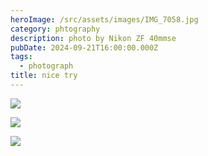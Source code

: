 ```yaml
---
heroImage: /src/assets/images/IMG_7058.jpg
category: phtography
description: photo by Nikon ZF 40mmse
pubDate: 2024-09-21T16:00:00.000Z
tags:
  - photograph
title: nice try
---
```


![](/src/assets/images/IMG_8608.JPG)

![](/src/assets/images/DSC_0187.jpg)

![](/src/assets/images/DSC_1344.jpg)
